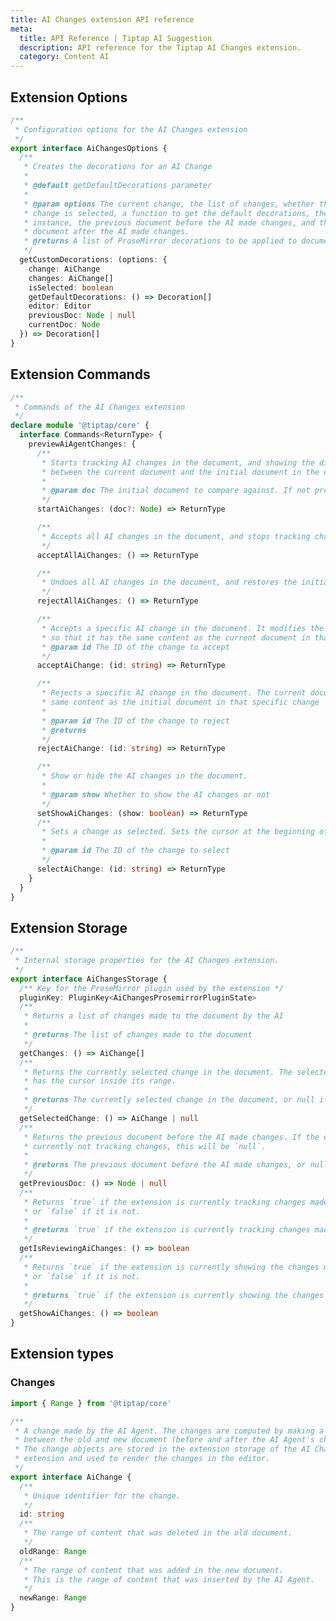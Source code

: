 ```yaml
---
title: AI Changes extension API reference
meta:
  title: API Reference | Tiptap AI Suggestion
  description: API reference for the Tiptap AI Changes extension.
  category: Content AI
---
```


## Extension Options

```ts
/**
 * Configuration options for the AI Changes extension
 */
export interface AiChangesOptions {
  /**
   * Creates the decorations for an AI Change
   *
   * @default getDefaultDecorations parameter
   *
   * @param options The current change, the list of changes, whether the current
   * change is selected, a function to get the default decorations, the editor
   * instance, the previous document before the AI made changes, and the current
   * document after the AI made changes.
   * @returns A list of ProseMirror decorations to be applied to document
   */
  getCustomDecorations: (options: {
    change: AiChange
    changes: AiChange[]
    isSelected: boolean
    getDefaultDecorations: () => Decoration[]
    editor: Editor
    previousDoc: Node | null
    currentDoc: Node
  }) => Decoration[]
}
```

## Extension Commands

```ts
/**
 * Commands of the AI Changes extension
 */
declare module '@tiptap/core' {
  interface Commands<ReturnType> {
    previewAiAgentChanges: {
      /**
       * Starts tracking AI changes in the document, and showing the differences
       * between the current document and the initial document in the editor.
       *
       * @param doc The initial document to compare against. If not provided, the current document will be used.
       */
      startAiChanges: (doc?: Node) => ReturnType

      /**
       * Accepts all AI changes in the document, and stops tracking changes.
       */
      acceptAllAiChanges: () => ReturnType

      /**
       * Undoes all AI changes in the document, and restores the initial document.
       */
      rejectAllAiChanges: () => ReturnType

      /**
       * Accepts a specific AI change in the document. It modifies the initial document
       * so that it has the same content as the current document in that specific change
       * @param id The ID of the change to accept
       */
      acceptAiChange: (id: string) => ReturnType

      /**
       * Rejects a specific AI change in the document. The current document will have the
       * same content as the initial document in that specific change
       *
       * @param id The ID of the change to reject
       * @returns
       */
      rejectAiChange: (id: string) => ReturnType

      /**
       * Show or hide the AI changes in the document.
       *
       * @param show Whether to show the AI changes or not
       */
      setShowAiChanges: (show: boolean) => ReturnType
      /**
       * Sets a change as selected. Sets the cursor at the beginning of the change's range.
       *
       * @param id The ID of the change to select
       */
      selectAiChange: (id: string) => ReturnType
    }
  }
}
```

## Extension Storage

```ts
/**
 * Internal storage properties for the AI Changes extension.
 */
export interface AiChangesStorage {
  /** Key for the ProseMirror plugin used by the extension */
  pluginKey: PluginKey<AiChangesProsemirrorPluginState>
  /**
   * Returns a list of changes made to the document by the AI
   *
   * @returns The list of changes made to the document
   */
  getChanges: () => AiChange[]
  /**
   * Returns the currently selected change in the document. The selected change
   * has the cursor inside its range.
   *
   * @returns The currently selected change in the document, or null if no change is selected
   */
  getSelectedChange: () => AiChange | null
  /**
   * Returns the previous document before the AI made changes. If the extension is
   * currently not tracking changes, this will be `null`.
   *
   * @returns The previous document before the AI made changes, or null if no changes are being tracked
   */
  getPreviousDoc: () => Node | null
  /**
   * Returns `true` if the extension is currently tracking changes made by the AI
   * or `false` if it is not.
   *
   * @returns `true` if the extension is currently tracking changes made by the AI, or `false` if it is not
   */
  getIsReviewingAiChanges: () => boolean
  /**
   * Returns `true` if the extension is currently showing the changes made by the AI
   * or `false` if it is not.
   *
   * @returns `true` if the extension is currently showing the changes made by the AI, or `false` if it is not
   */
  getShowAiChanges: () => boolean
}
```

## Extension types

### Changes

```ts
import { Range } from '@tiptap/core'

/**
 * A change made by the AI Agent. The changes are computed by making a diff
 * between the old and new document (before and after the AI Agent's changes).
 * The change objects are stored in the extension storage of the AI Changes
 * extension and used to render the changes in the editor.
 */
export interface AiChange {
  /**
   * Unique identifier for the change.
   */
  id: string
  /**
   * The range of content that was deleted in the old document.
   */
  oldRange: Range
  /**
   * The range of content that was added in the new document.
   * This is the range of content that was inserted by the AI Agent.
   */
  newRange: Range
}
```
